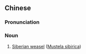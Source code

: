 ==Chinese==
{{zh-forms}}

===Pronunciation===
{{zh-pron
|mn=qz:chhiah-chhír/tp,xm:chhiah-chhú/kh:chhiah-chhí
|cat=n
}}

===Noun===
{{zh-noun}}

# {{lb|zh|Min Nan}} [[Siberian weasel]] ([[w:Mustela sibirica|Mustela sibirica]])